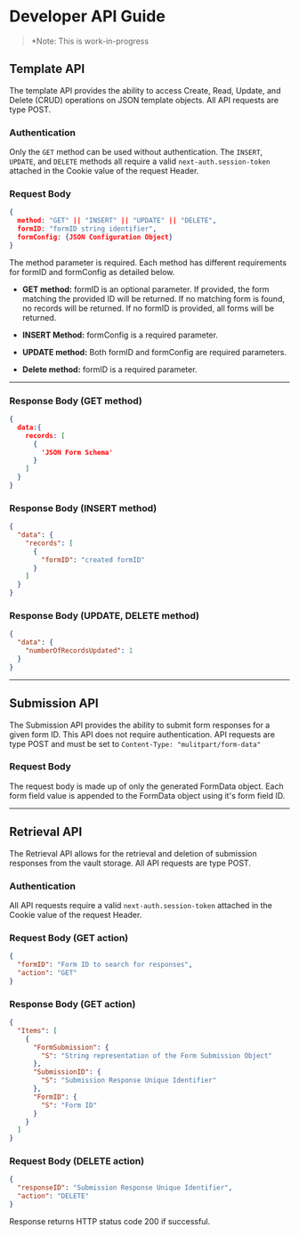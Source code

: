 
<Meta title="Admin/Docs: API Documentation" />

# Developer API Guide

> \*Note: This is work-in-progress

## Template API

The template API provides the ability to access Create, Read, Update, and Delete (CRUD) operations on JSON template objects. All API requests are type POST.

### Authentication

Only the `GET` method can be used without authentication. The `INSERT`, `UPDATE`, and `DELETE` methods all require a valid `next-auth.session-token` attached in the Cookie value of the request Header.

### Request Body

```json
{
  method: "GET" || "INSERT" || "UPDATE" || "DELETE",
  formID: "formID string identifier",
  formConfig: {JSON Configuration Object}
}
```

The method parameter is required. Each method has different requirements for formID and formConfig as detailed below.

- **GET method:** formID is an optional parameter. If provided, the form matching the provided ID will be returned. If no matching form is found, no records will be returned. If no formID is provided, all forms will be returned.

- **INSERT Method:** formConfig is a required parameter.

- **UPDATE method:** Both formID and formConfig are required parameters.

- **Delete method:** formID is a required parameter.

---

### Response Body (GET method)

```json
{
  data:{
    records: [
      {
        'JSON Form Schema'
      }
    ]
  }
}
```

### Response Body (INSERT method)

```json
{
  "data": {
    "records": [
      {
        "formID": "created formID"
      }
    ]
  }
}
```

### Response Body (UPDATE, DELETE method)

```json
{
  "data": {
    "numberOfRecordsUpdated": 1
  }
}
```

---

## Submission API

The Submission API provides the ability to submit form responses for a given form ID. This API does not require authentication. API requests are type POST and must be set to `Content-Type: "mulitpart/form-data"`

### Request Body

The request body is made up of only the generated FormData object. Each form field value is appended to the FormData object using it's form field ID.

---

## Retrieval API

The Retrieval API allows for the retrieval and deletion of submission responses from the vault storage. All API requests are type POST.

### Authentication

All API requests require a valid `next-auth.session-token` attached in the Cookie value of the request Header.

### Request Body (GET action)

```json
{
  "formID": "Form ID to search for responses",
  "action": "GET"
}
```

### Response Body (GET action)

```json
{
  "Items": [
    {
      "FormSubmission": {
        "S": "String representation of the Form Submission Object"
      },
      "SubmissionID": {
        "S": "Submission Response Unique Identifier"
      },
      "FormID": {
        "S": "Form ID"
      }
    }
  ]
}
```

### Request Body (DELETE action)

```json
{
  "responseID": "Submission Response Unique Identifier",
  "action": "DELETE"
}
```

Response returns HTTP status code 200 if successful.
